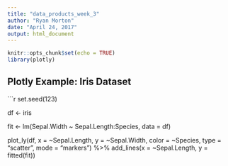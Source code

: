 ---
title: "data_products_week_3"
author: "Ryan Morton"
date: "April 24, 2017"
output: html_document
---

```{r setup, include=FALSE, message=FALSE}
knitr::opts_chunk$set(echo = TRUE)
library(plotly)
```

## Plotly Example: Iris Dataset

```{r iris}
set.seed(123)

df <- iris

fit <- lm(Sepal.Width ~ Sepal.Length:Species, data = df)

plot_ly(df, x = ~Sepal.Length, y = ~Sepal.Width, color = ~Species, type = "scatter", mode = "markers") %>%
  add_lines(x = ~Sepal.Length, y = fitted(fit))